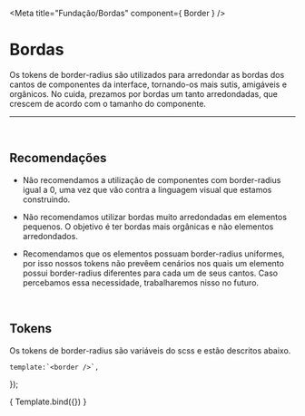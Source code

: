 
<Meta title="Fundação/Bordas" component={ Border } />

# Bordas

Os tokens de border-radius são utilizados para arredondar as bordas dos cantos de componentes da interface, tornando-os mais
sutis, amigáveis e orgânicos. No cuida, prezamos por bordas um tanto arredondadas, que crescem de acordo com o tamanho do componente.

<hr />
<br />

## Recomendações

-  Não recomendamos a utilização de componentes com border-radius igual a 0, uma vez que vão contra
a linguagem visual que estamos construindo.

-  Não recomendamos utilizar bordas muito arredondadas em elementos pequenos.
O objetivo é ter bordas mais orgânicas e não elementos arredondados.

- Recomendamos que os elementos possuam border-radius uniformes, por isso nossos tokens
não prevêem cenários nos quais um elemento possui border-radius diferentes para cada um de seus cantos.
Caso percebamos essa necessidade, trabalharemos nisso no futuro.


<br />

## Tokens
Os tokens de border-radius são variáveis do scss e estão descritos abaixo.
<br />

    template:`<border />`,
});

<Story name="borda">
    { Template.bind({}) }
</Story>
